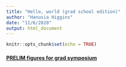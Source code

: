 ```yaml
---
title: "Hello, world (grad school edition)"
author: "Hanusia Higgins"
date: "11/6/2020"
output: html_document
---
```


```r
knitr::opts_chunk$set(echo = TRUE)
```

#### [PRELIM figures for grad symposium](https://hanusia.github.io/mastersthesis/11-06-20_prelim_symposium_figs.html)
